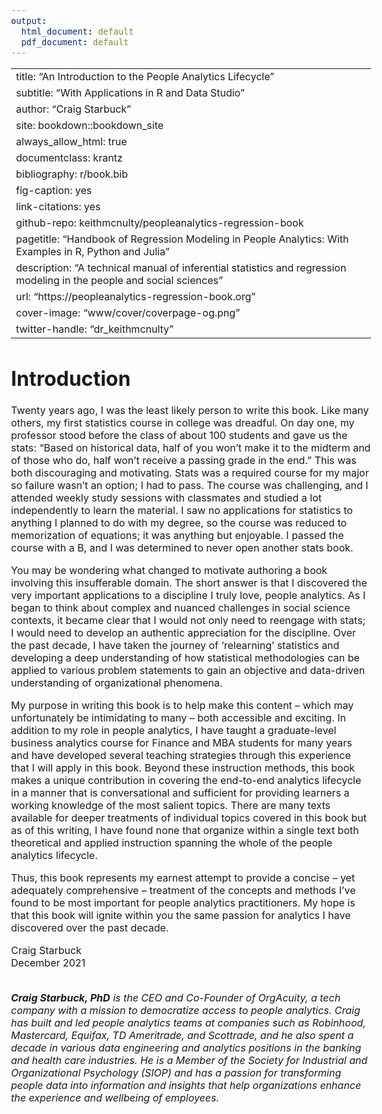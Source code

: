 ```yaml
---
output:
  html_document: default
  pdf_document: default
---
```


--- 
title: "An Introduction to the People Analytics Lifecycle"
subtitle: "With Applications in R and Data Studio"
author: "Craig Starbuck"
site: bookdown::bookdown_site
always_allow_html: true
documentclass: krantz
bibliography: r/book.bib
fig-caption: yes
link-citations: yes
github-repo: keithmcnulty/peopleanalytics-regression-book
pagetitle: "Handbook of Regression Modeling in People Analytics: With Examples in R, Python and Julia"
description:  "A technical manual of inferential statistics and regression modeling in the people and social sciences"
url:  "https://peopleanalytics-regression-book.org"
cover-image: "www/cover/coverpage-og.png"
twitter-handle: "dr_keithmcnulty"
---

<style type="text/css">
  body{
  font-size: 12pt;
}
</style>

# Introduction

Twenty years ago, I was the least likely person to write this book. Like many others, my first statistics course in college was dreadful. On day one, my professor stood before the class of about 100 students and gave us the stats: "Based on historical data, half of you won't make it to the midterm and of those who do, half won't receive a passing grade in the end." This was both discouraging and motivating. Stats was a required course for my major so failure wasn't an option; I had to pass. The course was challenging, and I attended weekly study sessions with classmates and studied a lot independently to learn the material. I saw no applications for statistics to anything I planned to do with my degree, so the course was reduced to memorization of equations; it was anything but enjoyable. I passed the course with a B, and I was determined to never open another stats book.

You may be wondering what changed to motivate authoring a book involving this insufferable domain. The short answer is that I discovered the very important applications to a discipline I truly love, people analytics. As I began to think about complex and nuanced challenges in social science contexts, it became clear that I would not only need to reengage with stats; I would need to develop an authentic appreciation for the discipline. Over the past decade, I have taken the journey of 'relearning' statistics and developing a deep understanding of how statistical methodologies can be applied to various problem statements to gain an objective and data-driven understanding of organizational phenomena.

My purpose in writing this book is to help make this content -- which may unfortunately be intimidating to many -- both accessible and exciting. In addition to my role in people analytics, I have taught a graduate-level business analytics course for Finance and MBA students for many years and have developed several teaching strategies through this experience that I will apply in this book. Beyond these instruction methods, this book makes a unique contribution in covering the end-to-end analytics lifecycle in a manner that is conversational and sufficient for providing learners a working knowledge of the most salient topics. There are many texts available for deeper treatments of individual topics covered in this book but as of this writing, I have found none that organize within a single text both theoretical and applied instruction spanning the whole of the people analytics lifecycle.

Thus, this book represents my earnest attempt to provide a concise -- yet adequately comprehensive -- treatment of the concepts and methods I've found to be most important for people analytics practitioners. My hope is that this book will ignite within you the same passion for analytics I have discovered over the past decade.

Craig Starbuck <br />
December 2021 <br /><br />

<i><b>Craig Starbuck, PhD</b> is the CEO and Co-Founder of OrgAcuity, a tech company with a mission to democratize access to people analytics. Craig has built and led people analytics teams at companies such as Robinhood, Mastercard, Equifax, TD Ameritrade, and Scottrade, and he also spent a decade in various data engineering and analytics positions in the banking and health care industries. He is a Member of the Society for Industrial and Organizational Psychology (SIOP) and has a passion for transforming people data into information and insights that help organizations enhance the experience and wellbeing of employees.</i>
